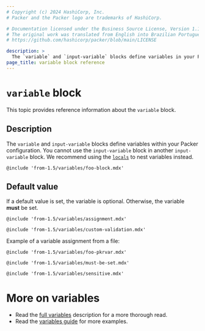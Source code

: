 ```yaml
---
# Copyright (c) 2024 HashiCorp, Inc.
# Packer and the Packer logo are trademarks of HashiCorp.

# Documentation licensed under the Business Source License, Version 1.1.
# The original work was translated from English into Brazilian Portuguese.
# https://github.com/hashicorp/packer/blob/main/LICENSE

description: >
  The `variable` and `input-variable` blocks define variables in your Packer configuration. Learn how to use these blocks to declare variables in your template.
page_title: variable block reference
---
```


# `variable` block

This topic provides reference information about the `variable` block.

## Description

The `variable` and `input-variable` blocks define variables
within your Packer configuration. You cannot use the `input-variable` block in another `input-variable` block. We recommend using the [`locals`](/packer/docs/templates/hcl_templates/blocks/locals) to nest variables instead.

`@include 'from-1.5/variables/foo-block.mdx'`

## Default value

If a default value is set, the variable is optional. Otherwise, the variable
**must** be set.

`@include 'from-1.5/variables/assignment.mdx'`

`@include 'from-1.5/variables/custom-validation.mdx'`

Example of a variable assignment from a file:

`@include 'from-1.5/variables/foo-pkrvar.mdx'`

`@include 'from-1.5/variables/must-be-set.mdx'`

`@include 'from-1.5/variables/sensitive.mdx'`

# More on variables

- Read the [full variables](/packer/docs/templates/hcl_templates/variables) description for a more
  thorough read.
- Read the [variables guide](/packer/guides/hcl/variables) for more examples.
